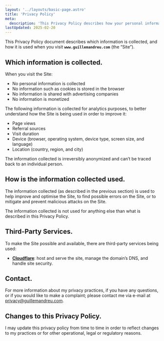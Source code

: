 ```yaml
---
layout: '../layouts/basic-page.astro'
title: 'Privacy Policy'
meta:
  description: 'This Privacy Policy describes how your personal information is collected and used when you visit www.guillemandreu.com.'
lastUpdated: 2025-02-20
---
```



This Privacy Policy document describes which information is collected, and how it is used when you visit **`www.guillemandreu.com`** (the “Site”).

## Which information is collected.

When you visit the Site:

- No personal information is collected
- No information such as cookies is stored in the browser
- No information is shared with advertising companies
- No information is monetized

The following information is collected for analytics purposes, to better understand how the Site is being used in order to improve it:

- Page views
- Referral sources
- Visit duration
- Device (browser, operating system, device type, screen size, and language)
- Location (country, region, and city)

The information collected is irreversibly anonymized and can’t be traced back to an individual person.

## How is the information collected used.

The information collected (as described in the previous section) is used to help improve and optimise the Site, to find possible errors on the Site, or to mitigate and prevent malicious attacks on the Site.

The information collected is not used for anything else than what is described in this Privacy Policy.

## Third-Party Services.

To make the Site possible and available, there are third-party services being used:

- [**Cloudflare**](https://www.cloudflare.com): host and serve the site, manage the domain’s DNS, and handle site security.

## Contact.

For more information about my privacy practices, if you have any questions, or if you would like to make a complaint; please contact me via e-mail at [privacy@guillemandreu.com](mailto:privacy@guillemandreu.com).

## Changes to this Privacy Policy.

I may update this privacy policy from time to time in order to reflect changes to my practices or for other operational, legal or regulatory reasons.
